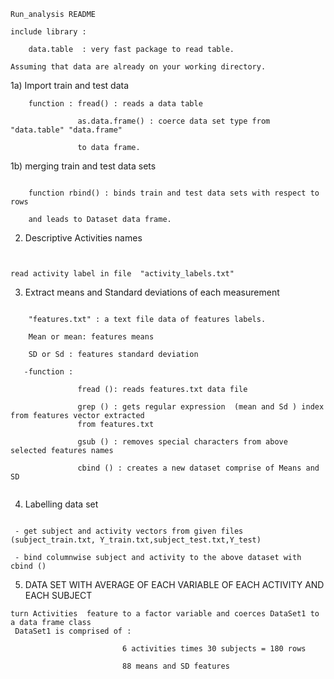 
```
Run_analysis README
```

```
include library : 

    data.table  : very fast package to read table.

Assuming that data are already on your working directory.

```

1a) Import train and test data 

```
    function : fread() : reads a data table 

               as.data.frame() : coerce data set type from "data.table" "data.frame" 

               to data frame.
```               

1b)  merging train and test data sets 
```

    function rbind() : binds train and test data sets with respect to rows 

    and leads to Dataset data frame.
```

2)  Descriptive Activities  names 

```


read activity label in file  "activity_labels.txt"

```

3) Extract means and Standard deviations of each measurement

```

    "features.txt" : a text file data of features labels.

    Mean or mean: features means 

    SD or Sd : features standard deviation

   -function : 

               fread (): reads features.txt data file

               grep () : gets regular expression  (mean and Sd ) index from features vector extracted 
               from features.txt

               gsub () : removes special characters from above selected features names 

               cbind () : creates a new dataset comprise of Means and SD 
               
```

4) Labelling  data set 

```

 - get subject and activity vectors from given files (subject_train.txt, Y_train.txt,subject_test.txt,Y_test)

 - bind columnwise subject and activity to the above dataset with cbind ()

```

5) DATA SET WITH AVERAGE OF EACH VARIABLE OF EACH ACTIVITY AND EACH SUBJECT 

```
turn Activities  feature to a factor variable and coerces DataSet1 to a data frame class
 DataSet1 is comprised of :
 
                         6 activities times 30 subjects = 180 rows 

                         88 means and SD features
```                         


